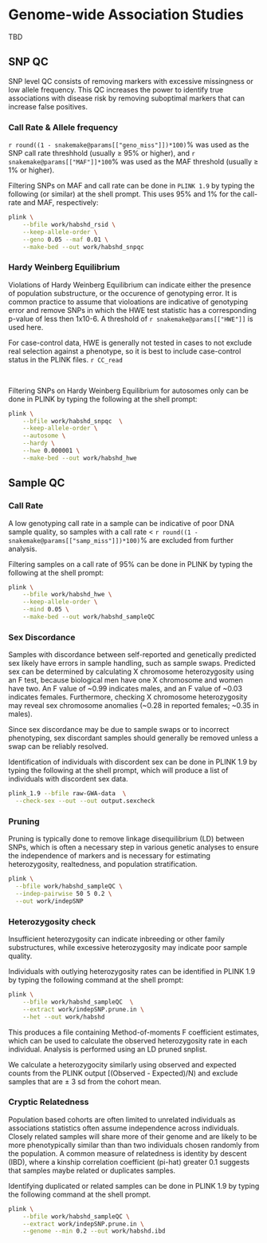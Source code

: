 # Genome-wide Association Studies

TBD 



## SNP QC 
SNP level QC consists of removing markers with excessive missingness or low allele frequency. This QC increases the power to identify true associations with disease risk by removing suboptimal markers that can increase false positives. 

### Call Rate & Allele frequency
`r round((1 - snakemake@params[["geno_miss"]])*100)`% was used as the SNP call rate threshhold (usually ≥ 95% or higher), and `r snakemake@params[["MAF"]]*100`% was used as the MAF threshold (usually ≥ 1% or higher).
<br>

Filtering SNPs on MAF and call rate can be done in `PLINK 1.9` by typing the following (or similar) at the shell prompt. This uses 95% and 1% for the call-rate and MAF, respectively:


```bash
plink \
    --bfile work/habshd_rsid \
    --keep-allele-order \
    --geno 0.05 --maf 0.01 \
    --make-bed --out work/habshd_snpqc
```

### Hardy Weinberg Equilibrium
Violations of Hardy Weinberg Equilibrium can indicate either the presence of population substructure, or the occurence of genotyping error. It is common practice to assume that violoations are indicative of genotyping error and remove SNPs in which the HWE test statistic has a corresponding p-value of less then 1x10-6. A threshold of `r snakemake@params[["HWE"]]` is used here.

For case-control data, HWE is generally not tested in cases to not exclude real selection against a phenotype, so it is best to include case-control status in the PLINK files. `r CC_read`

<br>

Filtering SNPs on Hardy Weinberg Equilibrium for autosomes only can be done in PLINK by typing the following at the shell prompt:

```bash
plink \
    --bfile work/habshd_snpqc  \
    --keep-allele-order \
    --autosome \
    --hardy \
    --hwe 0.000001 \
    --make-bed --out work/habshd_hwe
```

## Sample QC 

### Call Rate 
A low genotyping call rate in a sample can be indicative of poor DNA sample quality, so samples with a call rate < `r round((1 - snakemake@params[["samp_miss"]])*100)`% are excluded from further analysis.
<br>

Filtering samples on a call rate of 95% can be done in PLINK by typing the following at the shell prompt:
```bash
plink \
    --bfile work/habshd_hwe \
    --keep-allele-order \
    --mind 0.05 \
    --make-bed --out work/habshd_sampleQC
```

### Sex Discordance

Samples with discordance between self-reported and genetically predicted sex likely have errors in sample handling, such as sample swaps. Predicted sex can be determined by calculating X chromosome heterozygosity using an F test, because biological men have one X chromosome and women have two. An F value of ~0.99 indicates males, and an F value of ~0.03 indicates females. Furthermore, checking X chromosome heterozygosity may reveal sex chromosome anomalies (~0.28 in reported females; ~0.35 in males).

Since sex discordance may be due to sample swaps or to incorrect phenotyping, sex discordant samples should generally be removed unless a swap can be reliably resolved.

Identification of individuals with discordent sex can be done in PLINK 1.9 by typing the following at the shell prompt, which will produce a list of individuals with discordent sex data.


```bash
plink_1.9 --bfile raw-GWA-data  \
  --check-sex --out --out output.sexcheck
```

### Pruning 
Pruning is typically done to remove linkage disequilibrium (LD) between SNPs, which is often a necessary step in various genetic analyses to ensure the independence of markers and is necessary for estimating heterozygosity, realtedness, and population stratification. 

```bash
plink \
  --bfile work/habshd_sampleQC \
  --indep-pairwise 50 5 0.2 \
  --out work/indepSNP
```

### Heterozygosity check

Insufficient heterozygosity can indicate inbreeding or other family substructures, while excessive heterozygosity may indicate poor sample quality.

Individuals with outlying heterozygosity rates can be identified in PLINK 1.9 by typing the following command at the shell prompt:

```bash
plink \
    --bfile work/habshd_sampleQC  \
    --extract work/indepSNP.prune.in \
    --het --out work/habshd
```

This produces a file containing Method-of-moments F coefficient estimates, which can be used to calculate the observed heterozygosity rate in each individual. Analysis is performed using an LD pruned snplist.

We calculate a heterozygocity similarly using observed and expected counts from the PLINK output [(Observed - Expected)/N) and exclude samples that are ± 3 sd from the cohort mean.
<br>

### Cryptic Relatedness

Population based cohorts are often limited to unrelated individuals as associations statistics often assume independence across individuals. Closely related samples will share more of their genome and are likely to be more phenotypically similar than than two individuals chosen randomly from the population. A common measure of relatedness is identity by descent (IBD), where a kinship correlation coefficient (pi-hat) greater 0.1 suggests that samples maybe related or duplicates samples.

Identifying duplicated or related samples can be done in PLINK 1.9 by typing the following command at the shell prompt.

```bash
plink \
    --bfile work/habshd_sampleQC \
    --extract work/indepSNP.prune.in \
    --genome --min 0.2 --out work/habshd.ibd
```
